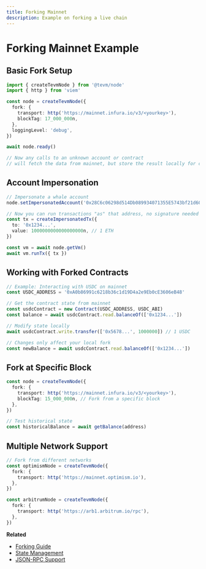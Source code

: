 ```yaml
---
title: Forking Mainnet
description: Example on forking a live chain
---
```


# Forking Mainnet Example

## Basic Fork Setup

```ts
import { createTevmNode } from '@tevm/node'
import { http } from 'viem'

const node = createTevmNode({
  fork: {
    transport: http('https://mainnet.infura.io/v3/<yourkey>'),
    blockTag: 17_000_000n,
  },
  loggingLevel: 'debug',
})

await node.ready()

// Now any calls to an unknown account or contract
// will fetch the data from mainnet, but store the result locally for caching.
```

## Account Impersonation

```ts
// Impersonate a whale account
node.setImpersonatedAccount('0x28C6c06298d514Db089934071355E5743bf21d60') // Binance 14

// Now you can run transactions "as" that address, no signature needed
const tx = createImpersonatedTx({
  to: '0x1234...',
  value: 1000000000000000000n, // 1 ETH
})

const vm = await node.getVm()
await vm.runTx({ tx })
```

## Working with Forked Contracts

```ts
// Example: Interacting with USDC on mainnet
const USDC_ADDRESS = '0xA0b86991c6218b36c1d19D4a2e9Eb0cE3606eB48'

// Get the contract state from mainnet
const usdcContract = new Contract(USDC_ADDRESS, USDC_ABI)
const balance = await usdcContract.read.balanceOf(['0x1234...'])

// Modify state locally
await usdcContract.write.transfer(['0x5678...', 1000000]) // 1 USDC

// Changes only affect your local fork
const newBalance = await usdcContract.read.balanceOf(['0x1234...'])
```

## Fork at Specific Block

```ts
const node = createTevmNode({
  fork: {
    transport: http('https://mainnet.infura.io/v3/<yourkey>'),
    blockTag: 15_000_000n, // Fork from a specific block
  },
})

// Test historical state
const historicalBalance = await getBalance(address)
```

## Multiple Network Support

```ts
// Fork from different networks
const optimismNode = createTevmNode({
  fork: {
    transport: http('https://mainnet.optimism.io'),
  },
})

const arbitrumNode = createTevmNode({
  fork: {
    transport: http('https://arb1.arbitrum.io/rpc'),
  },
})
```

**Related**  
- [Forking Guide](../core/forking)
- [State Management](../core/managing-state)
- [JSON-RPC Support](../api/json-rpc) 
